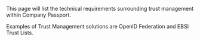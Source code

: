 
<Title size="large" variant="primary">
  Trust Management
</Title>

<Callout variant="primary">

This page will list the technical requirements surrounding trust management within Company Passport.

Examples of Trust Management solutions are OpenID Federation and EBSI Trust Lists.

</Callout>
